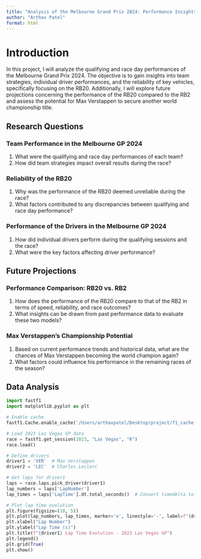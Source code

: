 ```yaml
---
title: "Analysis of the Melbourne Grand Prix 2024: Performance Insights and Future Projections"
author: "Arthav Patel"
format: html
---
```


# Introduction
In this project, I will analyze the qualifying and race day performances of the Melbourne Grand Prix 2024. The objective is to gain insights into team strategies, individual driver performances, and the reliability of key vehicles, specifically focusing on the RB20. Additionally, I will explore future projections concerning the performance of the RB20 compared to the RB2 and assess the potential for Max Verstappen to secure another world championship title.

## Research Questions

### Team Performance in the Melbourne GP 2024
1. What were the qualifying and race day performances of each team?
2. How did team strategies impact overall results during the race?

### Reliability of the RB20
1. Why was the performance of the RB20 deemed unreliable during the race?
2. What factors contributed to any discrepancies between qualifying and race day performance?

### Performance of the Drivers in the Melbourne GP 2024
1. How did individual drivers perform during the qualifying sessions and the race?
2. What were the key factors affecting driver performance?

## Future Projections

### Performance Comparison: RB20 vs. RB2
1. How does the performance of the RB20 compare to that of the RB2 in terms of speed, reliability, and race outcomes?
2. What insights can be drawn from past performance data to evaluate these two models?

### Max Verstappen's Championship Potential
1. Based on current performance trends and historical data, what are the chances of Max Verstappen becoming the world champion again?
2. What factors could influence his performance in the remaining races of the season?

## Data Analysis

```python
import fastf1
import matplotlib.pyplot as plt

# Enable cache
fastf1.Cache.enable_cache('/Users/arthavpatel/Desktop/project/f1_cache')

# Load 2023 Las Vegas GP data
race = fastf1.get_session(2023, "Las Vegas", "R")
race.load()

# Define drivers
driver1 = 'VER'  # Max Verstappen
driver2 = 'LEC'  # Charles Leclerc

# Get laps for driver1
laps = race.laps.pick_driver(driver1)
lap_numbers = laps['LapNumber']
lap_times = laps['LapTime'].dt.total_seconds()  # Convert timedelta to seconds

# Plot lap time evolution
plt.figure(figsize=(10, 5))
plt.plot(lap_numbers, lap_times, marker='o', linestyle='-', label=f"{driver1}'s Lap Times")
plt.xlabel("Lap Number")
plt.ylabel("Lap Time (s)")
plt.title(f"{driver1} Lap Time Evolution - 2023 Las Vegas GP")
plt.legend()
plt.grid(True)
plt.show()

```